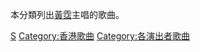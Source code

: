 本分類列出[[黃霑|黃霑]]主唱的歌曲。

[[Category:黃霑|S]]
[[Category:香港歌曲|Category:香港歌曲]]
[[Category:各演出者歌曲|Category:各演出者歌曲]]